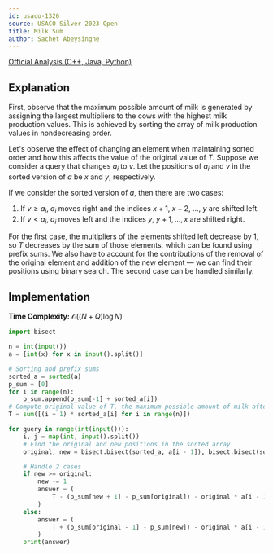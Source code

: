 ```yaml
---
id: usaco-1326
source: USACO Silver 2023 Open
title: Milk Sum
author: Sachet Abeysinghe
---
```


[Official Analysis (C++, Java, Python)](https://usaco.org/current/data/sol_prob1_silver_open23.html)

## Explanation

First, observe that the maximum possible amount of milk is generated by assigning the largest multipliers to the cows with the highest milk production values.
This is achieved by sorting the array of milk production values in nondecreasing order.

Let's observe the effect of changing an element when maintaining sorted order and
how this affects the value of the original value of $T$. Suppose we consider a query that changes $a_i$ to $v$. Let the positions of $a_i$ and $v$ in the sorted version of $a$ be $x$ and $y$, respectively.

If we consider the sorted version of $a$, then there are two cases:
1. If $v \ge a_i$, $a_i$ moves right and the indices $x+1,\ x+2,\ ...,\ y$ are shifted left.
2. If $v < a_i$, $a_i$ moves left and the indices $y,\ y+1,...,x$ are shifted right.

For the first case, the multipliers of the elements shifted left decrease by 1, so $T$ decreases by the sum of those elements, which can be found using prefix sums.
We also have to account for the contributions of the removal of the original element and addition of the new element — we can find their positions using binary search.
The second case can be handled similarly.

## Implementation

**Time Complexity:** $\mathcal{O}((N + Q)\log N)$

<LanguageSection>
<PySection>

```py
import bisect

n = int(input())
a = [int(x) for x in input().split()]

# Sorting and prefix sums
sorted_a = sorted(a)
p_sum = [0]
for i in range(n):
	p_sum.append(p_sum[-1] + sorted_a[i])
# Compute original value of T, the maximum possible amount of milk after sorting for optimal order
T = sum([(i + 1) * sorted_a[i] for i in range(n)])

for query in range(int(input())):
	i, j = map(int, input().split())
	# Find the original and new positions in the sorted array
	original, new = bisect.bisect(sorted_a, a[i - 1]), bisect.bisect(sorted_a, j)

	# Handle 2 cases
	if new >= original:
		new -= 1
		answer = (
			T - (p_sum[new + 1] - p_sum[original]) - original * a[i - 1] + (new + 1) * j
		)
	else:
		answer = (
			T + (p_sum[original - 1] - p_sum[new]) - original * a[i - 1] + (new + 1) * j
		)
	print(answer)
```

</PySection>
</LanguageSection>
